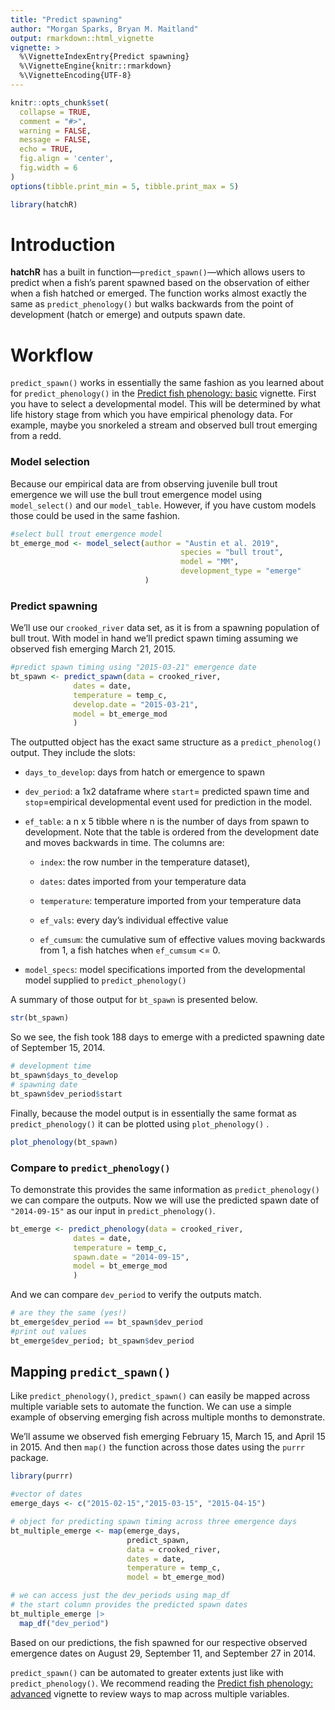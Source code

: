 ```yaml
---
title: "Predict spawning"
author: "Morgan Sparks, Bryan M. Maitland"
output: rmarkdown::html_vignette
vignette: >
  %\VignetteIndexEntry{Predict spawning}
  %\VignetteEngine{knitr::rmarkdown}
  %\VignetteEncoding{UTF-8}
---
```


```r
knitr::opts_chunk$set(
  collapse = TRUE,
  comment = "#>", 
  warning = FALSE,
  message = FALSE,
  echo = TRUE,
  fig.align = 'center',
  fig.width = 6
)
options(tibble.print_min = 5, tibble.print_max = 5)
```

```r
library(hatchR)
```

# Introduction

**hatchR** has a built in function—`predict_spawn()`—which allows users to predict when a fish's parent spawned based on the observation of either when a fish hatched or emerged. The function works almost exactly the same as `predict_phenology()` but walks backwards from the point of development (hatch or emerge) and outputs spawn date.

# Workflow

`predict_spawn()` works in essentially the same fashion as you learned about for `predict_phenology()` in the [Predict fish phenology: basic](https://bmait101.github.io/hatchR/articles/Predict_phenology_basic.html) vignette. First you have to select a developmental model. This will be determined by what life history stage from which you have empirical phenology data. For example, maybe you snorkeled a stream and observed bull trout emerging from a redd.

### Model selection

Because our empirical data are from observing juvenile bull trout emergence we will use the bull trout emergence model using `model_select()` and our `model_table`. However, if you have custom models those could be used in the same fashion.

```r
#select bull trout emergence model
bt_emerge_mod <- model_select(author = "Austin et al. 2019",
                                      species = "bull trout",
                                      model = "MM",
                                      development_type = "emerge"
                              )
```

### Predict spawning

We'll use our `crooked_river` data set, as it is from a spawning population of bull trout. With model in hand we'll predict spawn timing assuming we observed fish emerging March 21, 2015.

```r
#predict spawn timing using "2015-03-21" emergence date
bt_spawn <- predict_spawn(data = crooked_river,
              dates = date,
              temperature = temp_c,
              develop.date = "2015-03-21",
              model = bt_emerge_mod
              )
```

The outputted object has the exact same structure as a `predict_phenolog()` output. They include the slots:

-   `days_to_develop`: days from hatch or emergence to spawn

-   `dev_period`: a 1x2 dataframe where `start`= predicted spawn time and `stop`=empirical developmental event used for prediction in the model.

-   `ef_table`: a n x 5 tibble where n is the number of days from spawn to development. Note that the table is ordered from the development date and moves backwards in time. The columns are:

    -    `index`: the row number in the temperature dataset),

    -   `dates`: dates imported from your temperature data

    -   `temperature`: temperature imported from your temperature data

    -   `ef_vals`: every day's individual effective value

    -   `ef_cumsum`: the cumulative sum of effective values moving backwards from 1, a fish hatches when `ef_cumsum` \<= 0.

-   `model_specs`: model specifications imported from the developmental model supplied to `predict_phenology()`

A summary of those output for `bt_spawn` is presented below.

```r
str(bt_spawn)
```

So we see, the fish took 188 days to emerge with a predicted spawning date of September 15, 2014.

```r
# development time
bt_spawn$days_to_develop
# spawning date
bt_spawn$dev_period$start
```

Finally, because the model output is in essentially the same format as `predict_phenology()` it can be plotted using `plot_phenology()` .

```r
plot_phenology(bt_spawn)
```

### Compare to `predict_phenology()`

To demonstrate this provides the same information as `predict_phenology()` we can compare the outputs. Now we will use the predicted spawn date of `"2014-09-15"` as our input in `predict_phenology()`.

```r
bt_emerge <- predict_phenology(data = crooked_river,
              dates = date,
              temperature = temp_c,
              spawn.date = "2014-09-15",
              model = bt_emerge_mod
              )
```

And we can compare `dev_period` to verify the outputs match.

```r
# are they the same (yes!)
bt_emerge$dev_period == bt_spawn$dev_period
#print out values
bt_emerge$dev_period; bt_spawn$dev_period

```

## Mapping `predict_spawn()`

Like `predict_phenology()`, `predict_spawn()` can easily be mapped across multiple variable sets to automate the function. We can use a simple example of observing emerging fish across multiple months to demonstrate.

We'll assume we observed fish emerging February 15, March 15, and April 15 in 2015. And then `map()` the function across those dates using the `purrr` package.

```r
library(purrr)

#vector of dates
emerge_days <- c("2015-02-15","2015-03-15", "2015-04-15")

# object for predicting spawn timing across three emergence days
bt_multiple_emerge <- map(emerge_days,
                          predict_spawn,
                          data = crooked_river,
                          dates = date,
                          temperature = temp_c,
                          model = bt_emerge_mod)

# we can access just the dev_periods using map_df
# the start column provides the predicted spawn dates
bt_multiple_emerge |> 
  map_df("dev_period")
```

Based on our predictions, the fish spawned for our respective observed emergence dates on August 29, September 11, and September 27 in 2014.

`predict_spawn()` can be automated to greater extents just like with `predict_phenology()`. We recommend reading the [Predict fish phenology: advanced](https://bmait101.github.io/hatchR/articles/Predict_phenology_advanced.html) vignette to review ways to map across multiple variables.
